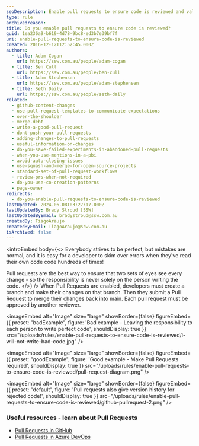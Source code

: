 ```yaml
---
seoDescription: Enable pull requests to ensure code is reviewed and validated by multiple developers, promoting accountability, accuracy, and maintainability.
type: rule
archivedreason:
title: Do you enable pull requests to ensure code is reviewed?
guid: 1ea236a9-b619-4d78-9bc8-ed3b7e39bf7f
uri: enable-pull-requests-to-ensure-code-is-reviewed
created: 2016-12-12T12:52:45.000Z
authors:
  - title: Adam Cogan
    url: https://ssw.com.au/people/adam-cogan
  - title: Ben Cull
    url: https://ssw.com.au/people/ben-cull
  - title: Adam Stephensen
    url: https://ssw.com.au/people/adam-stephensen
  - title: Seth Daily
    url: https://ssw.com.au/people/seth-daily
related:
  - github-content-changes
  - use-pull-request-templates-to-communicate-expectations
  - over-the-shoulder
  - merge-debt
  - write-a-good-pull-request
  - dont-push-your-pull-requests
  - adding-changes-to-pull-requests
  - useful-information-on-changes
  - do-you-save-failed-experiments-in-abandoned-pull-requests
  - when-you-use-mentions-in-a-pbi
  - avoid-auto-closing-issues
  - use-squash-and-merge-for-open-source-projects
  - standard-set-of-pull-request-workflows
  - review-prs-when-not-required
  - do-you-use-co-creation-patterns
  - page-owner
redirects:
  - do-you-enable-pull-requests-to-ensure-code-is-reviewed
lastUpdated: 2024-06-08T03:27:17.000Z
lastUpdatedBy: Brady Stroud [SSW]
lastUpdatedByEmail: bradystroud@ssw.com.au
createdBy: TiagoAraujo
createdByEmail: TiagoAraujo@ssw.com.au
isArchived: false
---
```


<introEmbed
  body={<>
Everybody strives to be perfect, but mistakes are normal, and it is easy for a developer to skim over errors when they've read their own code code hundreds of times!

Pull requests are the best way to ensure that two sets of eyes see every change - so the responsibility is never solely on the person writing the code.
  </>}
/>
When Pull Requests are enabled, developers must create a branch and make their changes on that branch. Then they submit a Pull Request to merge their changes back into main. Each pull request must be approved by another reviewer.

<imageEmbed
  alt="Image"
  size="large"
  showBorder={false}
  figureEmbed={{
    preset: "badExample",
    figure: 'Bad example - Leaving the responsibility to each person to write perfect code',
    shouldDisplay: true
  }}
  src="/uploads/rules/enable-pull-requests-to-ensure-code-is-reviewed/i-will-not-write-bad-code.jpg"
/>

<imageEmbed
  alt="Image"
  size="large"
  showBorder={false}
  figureEmbed={{
    preset: "goodExample",
    figure: 'Good example - Make Pull Requests required',
    shouldDisplay: true
  }}
  src="/uploads/rules/enable-pull-requests-to-ensure-code-is-reviewed/pull-request-diagram.png"
/>


<imageEmbed
  alt="Image"
  size="large"
  showBorder={false}
  figureEmbed={{
    preset: "default",
    figure: 'Pull requests also give version history for rejected code!',
    shouldDisplay: true
  }}
  src="/uploads/rules/enable-pull-requests-to-ensure-code-is-reviewed/github-pullrequest-2.png"
/>

### Useful resources - learn about Pull Requests

* [Pull Requests in GitHub](https://docs.github.com/en/pull-requests/collaborating-with-pull-requests/proposing-changes-to-your-work-with-pull-requests/creating-a-pull-request)
* [Pull Requests in Azure DevOps](https://docs.microsoft.com/en-us/azure/devops/repos/git/pull-requests?view=azure-devops&WT.mc_id=DOP-MVP-33518)

<youtubeEmbed url="https://www.youtube.com/watch?v=2VX1ISk9XH8" description="Video: What is a Pull Request? (3 min)" />
